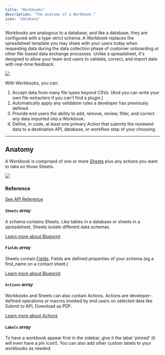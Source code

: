 ```yaml
---
title: "Workbooks"
description: "The anatomy of a Workbook."
icon: 'database'
---
```


Workbooks are analogous to a database, and like a database, they are configured with a type-strict schema. 
A Workbook replaces the spreadsheet template you may share 
with your users today when requesting data during the data collection phase 
of customer onboarding or other file-based data exchange processes. Unlike a spreadsheet, 
it's designed to allow your team and users to validate, correct, and import data with real-time feedback.


<img src="../images/quickstart/workbook.png" caption="The Flatfile Workbook"/>

With Workbooks, you can:
1. Accept data from many file types beyond CSVs. (And you can write your own file extractors if you can't find a plugin.)
2. Automatically apply any validation rules a developer has previously defined.
3. Provide end users the ability to add, remove, review, filter, and correct any data imported into a Workbook.
4. Define, in code, at least one primary Action that submits the reviewed data to a destination API, database, or workflow step of your choosing.

---

## Anatomy

A Workbook is comprised of one or more <Tooltip tip="A collection of fields...">[Sheets](../blueprint/overview#terms)</Tooltip> plus any actions you want to take on those Sheets.

<img src="../images/concepts/workbook_anatomy.png" caption="The anatomy of a Workbook"/>

### Reference

[See API Reference](https://reference.flatfile.com/docs/api/1a7c2b8c1d306-create-a-workbook)

#### `Sheets` *array*
A schema contains Sheets. Like tables in a database or sheets in a spreadsheet, Sheets isolate different data schemas.

[Learn more about Blueprint](../blueprint)

#### `Fields` *array*
Sheets contain <Tooltip tip="Describes an attribute of the entity...">[Fields](../blueprint/overview#terms)</Tooltip>. Fields are defined properties of your schema (eg a first_name on a contact sheet.)

[Learn more about Blueprint](../blueprint)

#### `Actions` *array*
Workbooks and Sheets can also contain Actions. Actions are developer-defined operations or macros invoked by end users on selected data like Submit to API, Download as PDF.

[Learn more about Actions](../guides/actions)

#### `Labels` *array*
To have a workbook appear first in the sidebar, give it the label 'pinned' (it will even have a pin icon!). You can also add other custom labels to your workbooks as needed.



